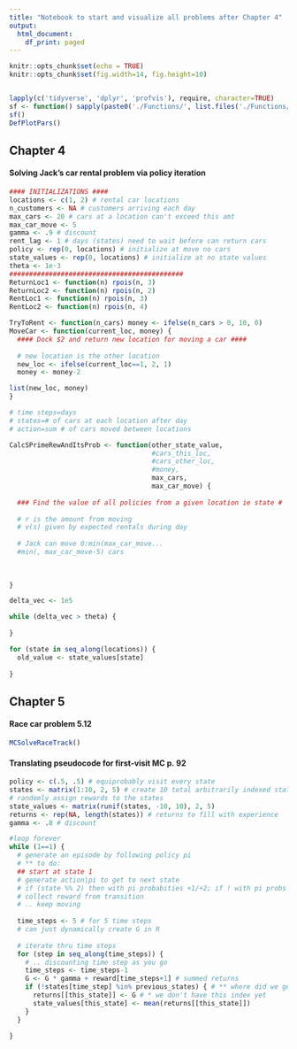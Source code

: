 ```yaml
---
title: "Notebook to start and visualize all problems after Chapter 4"
output:
  html_document:
    df_print: paged
---
```


```r
knitr::opts_chunk$set(echo = TRUE)
knitr::opts_chunk$set(fig.width=14, fig.height=10) 


lapply(c('tidyverse', 'dplyr', 'profvis'), require, character=TRUE)
sf <- function() sapply(paste0('./Functions/', list.files('./Functions/')), source)
sf()
DefPlotPars()
```

## Chapter 4

#### Solving Jack's car rental problem via policy iteration

```r
#### INITIALIZATIONS ####
locations <- c(1, 2) # rental car locations
n_customers <- NA # customers arriving each day
max_cars <- 20 # cars at a location can't exceed this amt
max_car_move <- 5
gamma <- .9 # discount
rent_lag <- 1 # days (states) need to wait before can return cars
policy <- rep(0, locations) # initialize at move no cars
state_values <- rep(0, locations) # initialize at no state values
theta <- 1e-3
############################################
ReturnLoc1 <- function(n) rpois(n, 3)
ReturnLoc2 <- function(n) rpois(n, 2)
RentLoc1 <- function(n) rpois(n, 3)
RentLoc2 <- function(n) rpois(n, 4)

TryToRent <- function(n_cars) money <- ifelse(n_cars > 0, 10, 0)
MoveCar <- function(current_loc, money) {
  #### Dock $2 and return new location for moving a car ####
  
  # new location is the other location
  new_loc <- ifelse(current_loc==1, 2, 1)
  money <- money-2

list(new_loc, money)     
}

# time steps=days
# states=# of cars at each location after day
# action=sum # of cars moved between locations

CalcSPrimeRewAndItsProb <- function(other_state_value, 
                                    #cars_this_loc, 
                                    #cars_other_loc, 
                                    #money,
                                    max_cars,
                                    max_car_move) {
  
  ### Find the value of all policies from a given location ie state #
  
  # r is the amount from moving 
  # v(s) given by expected rentals during day
  
  # Jack can move 0:min(max_car_move...
  #min(, max_car_move-5) cars
  
  
  
}

delta_vec <- 1e5

while (delta_vec > theta) {
  
}

for (state in seq_along(locations)) {
  old_value <- state_values[state]
  
}

```


## Chapter 5  

#### Race car problem 5.12

```r
MCSolveRaceTrack()
```











#### Translating pseudocode for first-visit MC p. 92

```r
policy <- c(.5, .5) # equiprobably visit every state
states <- matrix(1:10, 2, 5) # create 10 total arbitrarily indexed states states
# randomly assign rewards to the states
state_values <- matrix(runif(states, -10, 10), 2, 5) 
returns <- rep(NA, length(states)) # returns to fill with experience
gamma <- .8 # discount

#loop forever
while (1==1) {
  # generate an episode by following policy pi
  # ** to do:
  ## start at state 1
  # generate action|pi to get to next state
  # if (state %% 2) then with pi probabities +1/+2; if ! with pi probs +2/+3
  # collect reward from transition
  # .. keep moving
  
  time_steps <- 5 # for 5 time steps
  # can just dynamically create G in R
  
  # iterate thru time steps
  for (step in seq_along(time_steps)) {
    # .. discounting time step as you go 
    time_steps <- time_steps-1
    G <- G * gamma + reward[time_steps+1] # summed returns
    if (!states[time_step] %in% previous_states) { # ** where did we get previous states?
      returns[[this_state]] <- G # * we don't have this index yet
      state_values[this_state] <- mean(returns[[this_state]]) 
    }
  }

}

```















